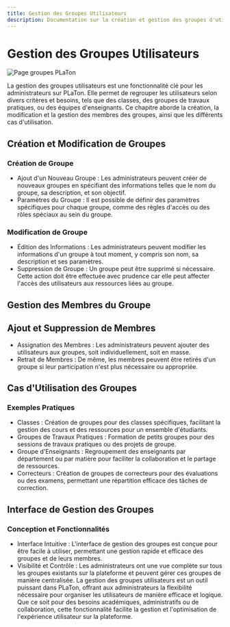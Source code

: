 ```yaml
---
title: Gestion des Groupes Utilisateurs
description: Documentation sur la création et gestion des groupes d'utilisateurs dans PLaTon. Couvre la création, modification et suppression de groupes, la gestion des membres et les cas d'utilisation pratiques comme les classes ou équipes.
---
```


# Gestion des Groupes Utilisateurs

![Page groupes PLaTon](../../../public/screens/admin/groups.png)

La gestion des groupes utilisateurs est une fonctionnalité clé pour les administrateurs sur PLaTon.
Elle permet de regrouper les utilisateurs selon divers critères et besoins, tels que des classes, des groupes de travaux pratiques, ou des équipes d'enseignants.
Ce chapitre aborde la création, la modification et la gestion des membres des groupes, ainsi que les différents cas d'utilisation.

## Création et Modification de Groupes

### Création de Groupe

- Ajout d'un Nouveau Groupe : Les administrateurs peuvent créer de nouveaux groupes en spécifiant des informations telles que le nom du groupe, sa description, et son objectif.
- Paramètres du Groupe : Il est possible de définir des paramètres spécifiques pour chaque groupe, comme des règles d'accès ou des rôles spéciaux au sein du groupe.

### Modification de Groupe

- Édition des Informations : Les administrateurs peuvent modifier les informations d'un groupe à tout moment, y compris son nom, sa description et ses paramètres.
- Suppression de Groupe : Un groupe peut être supprimé si nécessaire. Cette action doit être effectuée avec prudence car elle peut affecter l'accès des utilisateurs aux ressources liées au groupe.

## Gestion des Membres du Groupe

## Ajout et Suppression de Membres

- Assignation des Membres : Les administrateurs peuvent ajouter des utilisateurs aux groupes, soit individuellement, soit en masse.
- Retrait de Membres : De même, les membres peuvent être retirés d'un groupe si leur participation n'est plus nécessaire ou appropriée.

## Cas d'Utilisation des Groupes

### Exemples Pratiques

- Classes : Création de groupes pour des classes spécifiques, facilitant la gestion des cours et des ressources pour un ensemble d'étudiants.
- Groupes de Travaux Pratiques : Formation de petits groupes pour des sessions de travaux pratiques ou des projets de groupe.
- Groupe d'Enseignants : Regroupement des enseignants par département ou par matière pour faciliter la collaboration et le partage de ressources.
- Correcteurs : Création de groupes de correcteurs pour des évaluations ou des examens, permettant une répartition efficace des tâches de correction.

## Interface de Gestion des Groupes

### Conception et Fonctionnalités

- Interface Intuitive : L'interface de gestion des groupes est conçue pour être facile à utiliser, permettant une gestion rapide et efficace des groupes et de leurs membres.
- Visibilité et Contrôle : Les administrateurs ont une vue complète sur tous les groupes existants sur la plateforme et peuvent gérer ces groupes de manière centralisée.
  La gestion des groupes utilisateurs est un outil puissant dans PLaTon, offrant aux administrateurs la flexibilité nécessaire pour organiser les utilisateurs de manière efficace et logique. Que ce soit pour des besoins académiques, administratifs ou de collaboration, cette fonctionnalité facilite la gestion et l'optimisation de l'expérience utilisateur sur la plateforme.
